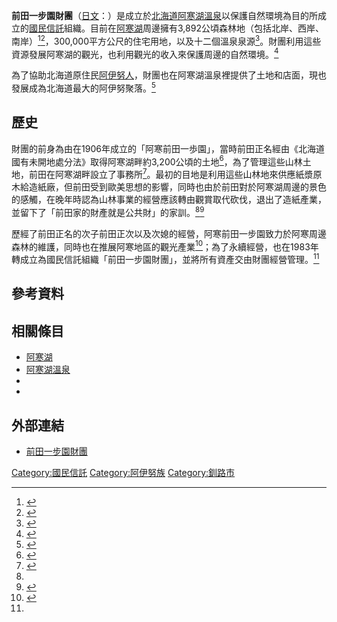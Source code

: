 '''前田一步園財團'''（[[日文|日文]]：'''{{lang|ja|前田一歩園財団}}'''）是成立於[[北海道|北海道]][[阿寒湖溫泉|阿寒湖溫泉]]以保護自然環境為目的所成立的[[國民信託|國民信託]]組織。目前在[[阿寒湖|阿寒湖]]周邊擁有3,892公頃森林地（包括北岸、西岸、南岸）<ref name="カムイミンタラ">{{Cite journal| url=http://kamuimintara.net/detail.php?rskey=34198909t01| title=前田一步園財團　阿寒| journal=カムイミンタラ| issue=34| year=1989| accessdate=2016-02-09| language=ja| archive-date=2018-09-30| archive-url=https://web.archive.org/web/20180930045033/http://kamuimintara.net/detail.php?rskey=34198909t01| dead-url=no}}</ref><ref>{{Cite web| url=http://www.e-info.org.tw/zh-hant/3503| title=前田一步園基金會| publisher=台灣環境資訊協會| accessdate=2016-02-10}}{{Dead link|date=2020年1月 |bot=InternetArchiveBot |fix-attempted=yes }}</ref>，300,000平方公尺的住宅用地，以及十二個溫泉泉源<ref>{{Cite web| url=http://www.ippoen.or.jp/about/| title=關於前田一步園財團| publisher=前田一步園財團| accessdate=2016-02-09| language=ja| archive-date=2018-10-01| archive-url=https://web.archive.org/web/20181001060221/http://www.ippoen.or.jp/about/| dead-url=no}}</ref>。財團利用這些資源發展阿寒湖的觀光，也利用觀光的收入來保護周邊的自然環境。<ref>{{Cite web| url=http://www.ippoen.or.jp/about/summary.html| title=財團概要| publisher=前田一步園財團| accessdate=2016-02-09| language=ja| archive-date=2018-10-01| archive-url=https://web.archive.org/web/20181001054838/http://www.ippoen.or.jp/about/summary.html| dead-url=no}}</ref>

為了協助北海道原住民[[阿伊努人|阿伊努人]]，財團也在阿寒湖溫泉裡提供了土地和店面，現也發展成為北海道最大的阿伊努聚落。<ref>{{Cite web| url=http://www.ippoen.or.jp/about/m_mitsuko.html| title=前田光子| publisher=前田一步園財團| accessdate=2016-02-09| language=ja| archive-date=2018-10-01| archive-url=https://web.archive.org/web/20181001062725/http://www.ippoen.or.jp/about/m_mitsuko.html| dead-url=no}}</ref>

== 歷史 ==
財團的前身為由{{tsl|ja|前田正名}}在1906年成立的「阿寒前田一歩園」，當時前田正名經由《北海道國有未開地處分法》取得阿寒湖畔約3,200公頃的土地<ref>{{Cite web| url=http://kam-kankouken.jp/tourism/cnt/akanko/special/322.html| title=前田光子之位高任重| work=水之神觀光圈| publisher=釧路觀光會議協會| accessdate=2016-02-10| archive-date=2018-09-30| archive-url=https://web.archive.org/web/20180930053249/http://kam-kankouken.jp/tourism/cnt/akanko/special/322.html| dead-url=yes}}</ref>，為了管理這些山林土地，前田在阿寒湖畔設立了事務所<ref>{{Cite web| url=http://www.ippoen.or.jp/about/m_masana.html| title=前田正名| publisher=前田一步園財團| accessdate=2016-02-09| language=ja| archive-date=2018-10-01| archive-url=https://web.archive.org/web/20181001060053/http://www.ippoen.or.jp/about/m_masana.html| dead-url=no}}</ref>。最初的目地是利用這些山林地來供應紙漿原木給造紙廠，但前田受到歐美思想的影響，同時也由於前田對於阿寒湖周邊的景色的感觸，在晚年時認為山林事業的經營應該轉由觀賞取代砍伐，退出了造紙產業，並留下了「前田家的財產就是公共財」的家訓。<ref name="カムイミンタラ"/><ref name="由來">{{Cite web| url=http://www.ippoen.or.jp/about/origin.html| title=前田一步園的由來| publisher=前田一步園財團| accessdate=2016-02-09| language=ja| archive-date=2018-10-01| archive-url=https://web.archive.org/web/20181001060437/http://www.ippoen.or.jp/about/origin.html| dead-url=no}}</ref>

歷經了前田正名的次子前田正次以及次媳{{tsl|ja|前田光子}}的經營，阿寒前田一步園致力於阿寒周邊森林的維護，同時也在推展阿寒地區的觀光產業<ref>{{Cite web| url=http://www.ippoen.or.jp/about/m_shoji.html| title=前田正次| publisher=前田一步園財團| accessdate=2016-02-09| language=ja| archive-date=2018-10-01| archive-url=https://web.archive.org/web/20181001061743/http://www.ippoen.or.jp/about/m_shoji.html| dead-url=no}}</ref>；為了永續經營，也在1983年轉成立為國民信託組織「前田一步園財團」，並將所有資產交由財團經營管理。<ref name="由來"/>

== 參考資料 ==
{{reflist|2}}

== 相關條目 ==
* [[阿寒湖|阿寒湖]]
* [[阿寒湖溫泉|阿寒湖溫泉]]
* {{tsl|ja|前田正名}}
* {{tsl|ja|前田光子}}

== 外部連結 ==
* {{Ja}} [http://www.ippoen.or.jp/ 前田一步園財團] {{Wayback|url=http://www.ippoen.or.jp/ |date=20201208052239 }}

{{DEFAULTSORT:Maedaippoen}}

[[Category:國民信託|Category:國民信託]]
[[Category:阿伊努族|Category:阿伊努族]]
[[Category:釧路市|Category:釧路市]]